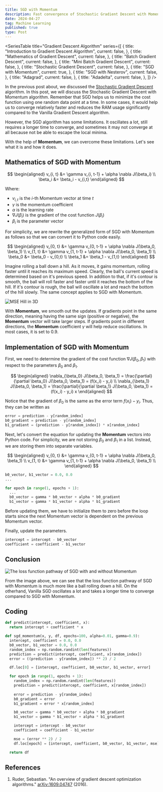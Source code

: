 ```yaml
---
title: SGD with Momentum
description: Fast convergence of Stochastic Gradient Descent with Momentum in Python
date: 2024-04-27
tag: Machine Learning
published: true
type: Post
---
```


<SeriesTable
  title="Gradient Descent Algorithm"
  series={[
    {
      title: "Introduction to Gradient Descent Algorithm",
      current: false,
    },
    {
      title: "Mathematics of Gradient Descent",
      current: false,
    },
    {
      title: "Batch Gradient Descent",
      current: false,
    },
    {
      title: "Mini Batch Gradient Descent",
      current: false,
    },
    {
      title: "Stochastic Gradient Descent",
      current: false,
    },
    {
      title: "SGD with Momentum",
      current: true,
    },
    {
      title: "SGD with Nesterov",
      current: false,
    },
    {
      title: "Adagrad",
      current: false,
    },
    {
      title: "Adadelta",
      current: false,
    },
  ]}
/>

In the previous post about, we discussed the [Stochastic Gradient Descent](/posts/stochastic-gradient-descent) algorithm. In this post, we will discuss the Stochastic Gradient Descent with Momentum algorithm.
Remember that SGD helps us to minimize the cost function using one random data point at a time.
In some cases, it would help us to converge relatively faster and reduces the RAM usage significantly compared to the Vanilla Gradient Descent algorithm.

However, the SGD algorithm has some limitations.
It oscillates a lot, still requires a longer time to converge, and sometimes it may not converge at all because not be able to escape the local minima.

With the help of __Momentum__, we can overcome these limitations.
Let's see what it is and how it does.

## Mathematics of SGD with Momentum

$$
\begin{aligned}
  v_{i, t} &= \gamma v_{i, t-1} + \alpha \nabla J(\beta_i) \\
  \beta_i &= \beta_i - v_{i,t}
\end{aligned}
$$

Where:
- $v_{i,t}$ is the $i$-th Momentum vector  at time $t$
- $\gamma$ is the momentum coefficient
- $\alpha$ is the learning rate
- $\nabla J(\beta_i)$ is the gradient of the cost function $J(\beta_i)$
- $\beta_i$ is the parameter vector

For simplicity, we are rewrite the generalized form of SGD with Momentum as follows so that we 
can convert it to Python code easily.

$$
\begin{aligned}
  v_{0, t} &= \gamma v_{0, t-1} + \alpha \nabla J(\beta_0, \beta_1) \\
  v_{1, t} &= \gamma v_{1, t-1} + \alpha \nabla J(\beta_0, \beta_1) \\
  \beta_0 &= \beta_0 - v_{0,t} \\
  \beta_1 &= \beta_1 - v_{1,t}
\end{aligned}
$$

Imagine rolling a ball down a hill. As it moves, it gains momentum, rolling faster until it reaches
its maximum speed. Clearly, the ball's current speed is determined based on it's previous speed.
In addition to that, if it's contour is smooth, the ball will roll faster and faster until it reaches the bottom of the hill.
If it's contour is rough, the ball will oscillate a lot and reach the bottom of the hill slowly.
The same concept applies to SGD with Momentum.

![MSE Hill in 3D](/assets/posts/sgd-with-momentum/3d-mse.png)

With __Momentum__, we smooth out the updates. If gradients point in the same direction, meaning having the same sign (positive or negative), the __Momentum__ vector will take larger steps.
If gradients point in different directions, the __Momentum__ coefficient $\gamma$ will help reduce oscillations.
In most cases, it is set to $0.9$. 

## Implementation of SGD with Momentum

First, we need to determine the gradient of the cost function $\nabla J(\beta_0, \beta_1)$ with respect to the parameters $\beta_0$ and $\beta_1$.

$$
  \begin{aligned}
    \nabla_{\beta_0} J(\beta_0, \beta_1) = \frac{\partial}{\partial \beta_0} J(\beta_0, \beta_1) = (f(x_i) - y_i) \\
    \nabla_{\beta_1} J(\beta_0, \beta_1) = \frac{\partial}{\partial \beta_1} J(\beta_0, \beta_1) = (f(x_i) - y_i) x
  \end{aligned}
$$

Notice that the gradient of $\beta_0$ is the same as the error term $f(x_i) - y_i$.
Thus, they can be written as

```python
error = prediction - y[random_index]
b0_gradient = prediction - y[random_index]
b1_gradient = (prediction - y[random_index]) * x[random_index]
```

Next, let's convert the equation for updating the __Momentum__ vectors into Python code.
For simplicity, we are not storing $\beta_0$ and $\beta_1$ in a list.
Instead, we are storing them into separate variables.

$$
\begin{aligned}
  v_{0, t} &= \gamma v_{0, t-1} + \alpha \nabla J(\beta_0, \beta_1) \\
  v_{1, t} &= \gamma v_{1, t-1} + \alpha \nabla J(\beta_0, \beta_1) \\
\end{aligned}
$$

```python
b0_vector, b1_vector = 0.0, 0.0
...

for epoch in range(1, epochs + 1):
  ...
  b0_vector = gamma * b0_vector + alpha * b0_gradient
  b1_vector = gamma * b1_vector + alpha * b1_gradient
```

Before updating them, we have to initialize them to zero before the loop starts since the next Momentum vector is dependent on the previous Momentum vector.

Finally, update the parameters.

```python
intercept = intercept - b0_vector
coefficient = coefficient - b1_vector
```

## Conclusion

![The loss function pathway of SGD with and without Momentum](/assets/posts/sgd-with-momentum/pathways.png)

From the image above, we can see that the loss function pathway of SGD with Momentum is much more like a ball rolling down a hill.
On the otherhand, Vanilla SGD oscillates a lot and takes a longer time to converge compared to SGD with Momentum.

## Coding

```python
def predict(intercept, coefficient, x):
  return intercept + coefficient * x

def sgd_momentum(x, y, df, epochs=100, alpha=0.01, gamma=0.9):
  intercept, coefficient = 0.0, 0.0
  b0_vector, b1_vector = 0.0, 0.0
  random_index = np.random.randint(len(features))
  prediction = predict(intercept, coefficient, x[random_index])
  error = ((prediction - y[random_index]) ** 2) / 2

  df.loc[0] = [intercept, coefficient, b0_vector, b1_vector, error]

  for epoch in range(1, epochs + 1):
    random_index = np.random.randint(len(features))
    prediction = predict(intercept, coefficient, x[random_index])
    
    error = prediction - y[random_index]
    b0_gradient = error
    b1_gradient = error * x[random_index]

    b0_vector = gamma * b0_vector + alpha * b0_gradient
    b1_vector = gamma * b1_vector + alpha * b1_gradient

    intercept = intercept - b0_vector
    coefficient = coefficient - b1_vector

    mse = (error ** 2) / 2
    df.loc[epoch] = [intercept, coefficient, b0_vector, b1_vector, mse]

  return df
```

## References

1. Ruder, Sebastian. "An overview of gradient descent optimization algorithms." [arXiv:1609.04747](https://arxiv.org/abs/1609.04747) (2016).